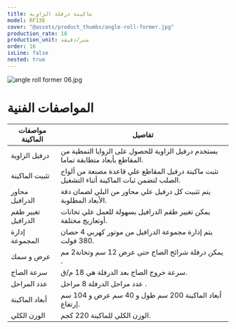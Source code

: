 ```yaml
---
title: ماكينة درفلة الزاوية
model: RF136
cover: "@assets/product_thumbs/angle-roll-former.jpg"
production_rate: 18
production_unit: متر/دقيقة
order: 16
isLine: false
nested: true
---
```



<ProductTabs />

![angle roll former 06.jpg](@assets/article_images/angle-roll-former/angle-roll-former-06.jpg)

# **المواصفات الفنية**

| مواصفات الماكينة   | تفاصيل                                                                                      |
| ------------------ | ------------------------------------------------------------------------------------------- |
| درفيل الزاوية      | يستخدم درفيل الزاوية للحصول على الزوايا النمطية من المقاطع بأبعاد متطابقة تماما.            |
| تثبيت الماكينة     | تثبت ماكينة درفيل المقاطع علي قاعدة مصنعة من ألواح الصلب لتضمن ثبات الماكينة أثناء التشغيل. |
| محاور الدرافيل     | يتم تثبيت كل درفيل علي محاور من البلي لضمان دقة الأبعاد المطلوبة.                           |
| تغيير طقم الدرافيل | يمكن تغيير طقم الدرافيل بسهولة للعمل علي تخانات أوتعاريج مختلفة.                            |
| إدارة المجموعة     | يتم إدارة مجموعة الدرافيل من موتور كهربي 4 حصان 380 فولت.                                   |
| عرض و سمك          | يمكن درفلة شرائح الصاج حتي عرض 12 سم وتخانة2 مم .                                           |
| سرعة الصاج         | سرعة خروج الصاج بعد الدرفلة هي 18 م/ق.                                                      |
| عدد المراحل        | عدد مراحل الدرفلة 8 مراحل .                                                                 |
| أبعاد الماكينة     | أبعاد الماكينة 200 سم طول و 40 سم عرض و 104 سم إرتفاع.                                      |
| الوزن الكلي        | الوزن الكلي للماكينة 220 كجم.                                                               |
